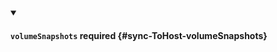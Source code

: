 


<details className="config-field" data-expandable="true" open>
<summary>

#### `volumeSnapshots` <span className="config-field-required" data-required="false">required</span> <span className="config-field-type"></span> <span className="config-field-default"></span> <span className="config-field-enum"></span> {#sync-ToHost-volumeSnapshots}



</summary>

<PartialVolumesnapshotsreference />


</details>
